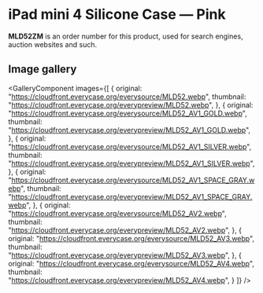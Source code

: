 
# iPad mini 4 Silicone Case — Pink

<Callout type='info' emoji='👉🏻'>**MLD52ZM** is an order number for this product, used for search engines, auction websites and such.</Callout>

## Image gallery

<GalleryComponent
    images={[
      {
        original: "https://cloudfront.everycase.org/everysource/MLD52.webp",
        thumbnail: "https://cloudfront.everycase.org/everypreview/MLD52.webp",
      },
      {
        original: "https://cloudfront.everycase.org/everysource/MLD52_AV1_GOLD.webp",
        thumbnail: "https://cloudfront.everycase.org/everypreview/MLD52_AV1_GOLD.webp",
      },
      {
        original: "https://cloudfront.everycase.org/everysource/MLD52_AV1_SILVER.webp",
        thumbnail: "https://cloudfront.everycase.org/everypreview/MLD52_AV1_SILVER.webp",
      },
      {
        original: "https://cloudfront.everycase.org/everysource/MLD52_AV1_SPACE_GRAY.webp",
        thumbnail: "https://cloudfront.everycase.org/everypreview/MLD52_AV1_SPACE_GRAY.webp",
      },
      {
        original: "https://cloudfront.everycase.org/everysource/MLD52_AV2.webp",
        thumbnail: "https://cloudfront.everycase.org/everypreview/MLD52_AV2.webp",
      },
      {
        original: "https://cloudfront.everycase.org/everysource/MLD52_AV3.webp",
        thumbnail: "https://cloudfront.everycase.org/everypreview/MLD52_AV3.webp",
      },
      {
        original: "https://cloudfront.everycase.org/everysource/MLD52_AV4.webp",
        thumbnail: "https://cloudfront.everycase.org/everypreview/MLD52_AV4.webp",
      }
    ]}
  />
